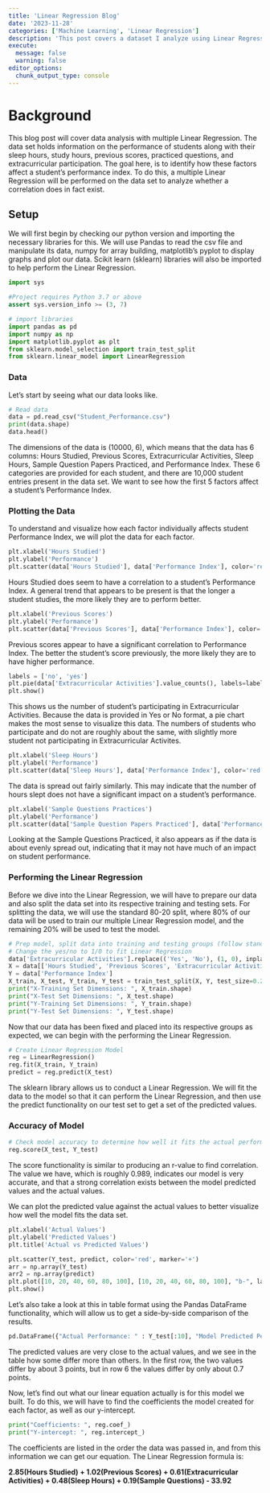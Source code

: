 ```yaml
---
title: 'Linear Regression Blog'
date: '2023-11-28'
categories: ['Machine Learning', 'Linear Regression']
description: 'This post covers a dataset I analyze using Linear Regression.'
execute: 
  message: false
  warning: false
editor_options: 
  chunk_output_type: console
---
```


# Background

This blog post will cover data analysis with multiple Linear Regression. The data set holds information on the performance of students along with their sleep hours, study hours, previous scores, practiced questions, and extracurricular participation. The goal here, is to identify how these factors affect a student's performance index. To do this, a multiple Linear Regression will be performed on the data set to analyze whether a correlation does in fact exist.

## Setup

We will first begin by checking our python version and importing the necessary libraries for this. We will use Pandas to read the csv file and manipulate its data, numpy for array building, matplotlib's pyplot to display graphs and plot our data. Scikit learn (sklearn) libraries will also be imported to help perform the Linear Regression.

```python
import sys

#Project requires Python 3.7 or above
assert sys.version_info >= (3, 7)

# import libraries
import pandas as pd
import numpy as np
import matplotlib.pyplot as plt
from sklearn.model_selection import train_test_split
from sklearn.linear_model import LinearRegression

```

### Data

Let's start by seeing what our data looks like.

```python
# Read data
data = pd.read_csv("Student_Performance.csv")
print(data.shape)
data.head()
```

The dimensions of the data is (10000, 6), which means that the data has 6 columns: Hours Studied, Previous Scores, Extracurricular Activities, Sleep Hours, Sample Question Papers Practiced, and Performance Index. These 6 categories are provided for each student, and there are 10,000 student entries present in the data set. We want to see how the first 5 factors affect a student's Performance Index.

### Plotting the Data

To understand and visualize how each factor individually affects student Performance Index, we will plot the data for each factor.


```python
plt.xlabel('Hours Studied')
plt.ylabel('Performance')
plt.scatter(data['Hours Studied'], data['Performance Index'], color='red', marker='+')
```

Hours Studied does seem to have a correlation to a student's Performance Index. A general trend that appears to be present is that the longer a student studies, the more likely they are to perform better.

```python
plt.xlabel('Previous Scores')
plt.ylabel('Performance')
plt.scatter(data['Previous Scores'], data['Performance Index'], color='red', marker='+')
```

Previous scores appear to have a significant correlation to Performance Index. The better the student's score previously, the more likely they are to have higher performance.

```python
labels = ['no', 'yes']
plt.pie(data['Extracurricular Activities'].value_counts(), labels=labels, autopct='%1.0f%%')
plt.show()
```

This shows us the number of student's participating in Extracurricular Activities. Because the data is provided in Yes or No format, a pie chart makes the most sense to visualize this data. The numbers of students who participate and do not are roughly about the same, with slightly more student not participating in Extracurricular Activites.

```python
plt.xlabel('Sleep Hours')
plt.ylabel('Performance')
plt.scatter(data['Sleep Hours'], data['Performance Index'], color='red', marker='+')
```

The data is spread out fairly similarly. This may indicate that the number of hours slept does not have a significant impact on a student's performance.

```python
plt.xlabel('Sample Questions Practices')
plt.ylabel('Performance')
plt.scatter(data['Sample Question Papers Practiced'], data['Performance Index'], color='red', marker='+')
```

Looking at the Sample Questions Practiced, it also appears as if the data is about evenly spread out, indicating that it may not have much of an impact on student performance.

### Performing the Linear Regression

Before we dive into the Linear Regression, we will have to prepare our data and also split the data set into its respective training and testing sets. For splitting the data, we will use the standard 80-20 split, where 80% of our data will be used to train our multiple Linear Regression model, and the remaining 20% will be used to test the model.

```python
# Prep model, split data into training and testing groups (follow standard 80-20 split)
# Change the yes/no to 1/0 to fit Linear Regression
data['Extracurricular Activities'].replace(('Yes', 'No'), (1, 0), inplace=True)
X = data[['Hours Studied', 'Previous Scores', 'Extracurricular Activities', 'Sleep Hours', 'Sample Question Papers Practiced']]
Y = data['Performance Index']
X_train, X_test, Y_train, Y_test = train_test_split(X, Y, test_size=0.2, train_size=0.8, random_state=42)
print("X-Training Set Dimensions: ", X_train.shape)
print("X-Test Set Dimensions: ", X_test.shape)
print("Y-Training Set Dimensions: ", Y_train.shape)
print("Y-Test Set Dimensions: ", Y_test.shape)
```

Now that our data has been fixed and placed into its respective groups as expected, we can begin with the performing the Linear Regression.

```python
# Create Linear Regression Model
reg = LinearRegression()
reg.fit(X_train, Y_train)
predict = reg.predict(X_test)
```

The sklearn library allows us to conduct a Linear Regression. We will fit the data to the model so that it can perform the Linear Regression, and then use the predict functionality on our test set to get a set of the predicted values.

### Accuracy of Model

```python
# Check model accuracy to determine how well it fits the actual performance
reg.score(X_test, Y_test)
```

The score functionality is similar to producing an r-value to find correlation. The value we have, which is roughly 0.989, indicates our model is very accurate, and that a strong correlation exists between the model predicted values and the actual values.

We can plot the predicted value against the actual values to better visualize how well the model fits the data set.

```python
plt.xlabel('Actual Values')
plt.ylabel('Predicted Values')
plt.title('Actual vs Predicted Values')

plt.scatter(Y_test, predict, color='red', marker='+')
arr = np.array(Y_test)
arr2 = np.array(predict)
plt.plot([10, 20, 40, 60, 80, 100], [10, 20, 40, 60, 80, 100], "b-", label="Predictions")
plt.show()
```

Let's also take a look at this in table format using the Pandas DataFrame functionality, which will allow us to get a side-by-side comparison of the results.

```python
pd.DataFrame({"Actual Performance: " : Y_test[:10], "Model Predicted Performance" : predict[:10]})
```

The predicted values are very close to the actual values, and we see in the table how some differ more than others. In the first row, the two values differ by about 3 points, but in row 6 the values differ by only about 0.7 points.

Now, let's find out what our linear equation actually is for this model we built. To do this, we will have to find the coefficients the model created for each factor, as well as our y-intercept.

```python
print("Coefficients: ", reg.coef_)
print("Y-intercept: ", reg.intercept_)
```

The coefficients are listed in the order the data was passed in, and from this information we can get our equation. The Linear Regression formula is:

**2.85(Hours Studied) + 1.02(Previous Scores) + 0.61(Extracurricular Activities) + 0.48(Sleep Hours) + 0.19(Sample Questions) - 33.92**
